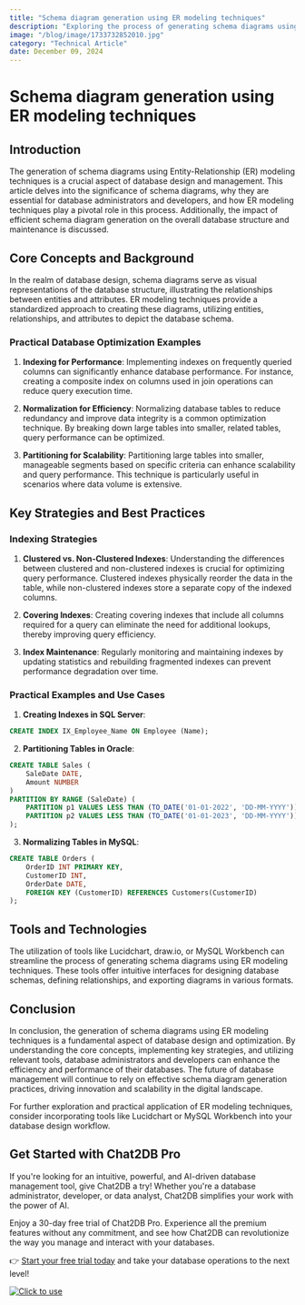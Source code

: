 ```yaml
---
title: "Schema diagram generation using ER modeling techniques"
description: "Exploring the process of generating schema diagrams using ER modeling techniques, with a focus on practical examples and best practices."
image: "/blog/image/1733732852010.jpg"
category: "Technical Article"
date: December 09, 2024
---
```


# Schema diagram generation using ER modeling techniques


<Authors date="December 09, 2024">
  <Author name="Ethan Clarke" link="https://chat2db.ai" />
</Authors>

## Introduction

The generation of schema diagrams using Entity-Relationship (ER) modeling techniques is a crucial aspect of database design and management. This article delves into the significance of schema diagrams, why they are essential for database administrators and developers, and how ER modeling techniques play a pivotal role in this process. Additionally, the impact of efficient schema diagram generation on the overall database structure and maintenance is discussed.

## Core Concepts and Background

In the realm of database design, schema diagrams serve as visual representations of the database structure, illustrating the relationships between entities and attributes. ER modeling techniques provide a standardized approach to creating these diagrams, utilizing entities, relationships, and attributes to depict the database schema.

### Practical Database Optimization Examples

1. **Indexing for Performance**: Implementing indexes on frequently queried columns can significantly enhance database performance. For instance, creating a composite index on columns used in join operations can reduce query execution time.

2. **Normalization for Efficiency**: Normalizing database tables to reduce redundancy and improve data integrity is a common optimization technique. By breaking down large tables into smaller, related tables, query performance can be optimized.

3. **Partitioning for Scalability**: Partitioning large tables into smaller, manageable segments based on specific criteria can enhance scalability and query performance. This technique is particularly useful in scenarios where data volume is extensive.

## Key Strategies and Best Practices

### Indexing Strategies

1. **Clustered vs. Non-Clustered Indexes**: Understanding the differences between clustered and non-clustered indexes is crucial for optimizing query performance. Clustered indexes physically reorder the data in the table, while non-clustered indexes store a separate copy of the indexed columns.

2. **Covering Indexes**: Creating covering indexes that include all columns required for a query can eliminate the need for additional lookups, thereby improving query efficiency.

3. **Index Maintenance**: Regularly monitoring and maintaining indexes by updating statistics and rebuilding fragmented indexes can prevent performance degradation over time.

### Practical Examples and Use Cases

1. **Creating Indexes in SQL Server**:

```sql
CREATE INDEX IX_Employee_Name ON Employee (Name);
```

2. **Partitioning Tables in Oracle**:

```sql
CREATE TABLE Sales (
    SaleDate DATE,
    Amount NUMBER
)
PARTITION BY RANGE (SaleDate) (
    PARTITION p1 VALUES LESS THAN (TO_DATE('01-01-2022', 'DD-MM-YYYY')),
    PARTITION p2 VALUES LESS THAN (TO_DATE('01-01-2023', 'DD-MM-YYYY'))
);
```

3. **Normalizing Tables in MySQL**:

```sql
CREATE TABLE Orders (
    OrderID INT PRIMARY KEY,
    CustomerID INT,
    OrderDate DATE,
    FOREIGN KEY (CustomerID) REFERENCES Customers(CustomerID)
);
```

## Tools and Technologies

The utilization of tools like Lucidchart, draw.io, or MySQL Workbench can streamline the process of generating schema diagrams using ER modeling techniques. These tools offer intuitive interfaces for designing database schemas, defining relationships, and exporting diagrams in various formats.

## Conclusion

In conclusion, the generation of schema diagrams using ER modeling techniques is a fundamental aspect of database design and optimization. By understanding the core concepts, implementing key strategies, and utilizing relevant tools, database administrators and developers can enhance the efficiency and performance of their databases. The future of database management will continue to rely on effective schema diagram generation practices, driving innovation and scalability in the digital landscape.

For further exploration and practical application of ER modeling techniques, consider incorporating tools like Lucidchart or MySQL Workbench into your database design workflow.

## Get Started with Chat2DB Pro

If you're looking for an intuitive, powerful, and AI-driven database management tool, give Chat2DB a try! Whether you're a database administrator, developer, or data analyst, Chat2DB simplifies your work with the power of AI.

Enjoy a 30-day free trial of Chat2DB Pro. Experience all the premium features without any commitment, and see how Chat2DB can revolutionize the way you manage and interact with your databases.

👉 [Start your free trial today](https://chat2db.ai/pricing) and take your database operations to the next level!


[![Click to use](/image/blog/bg/chat2db.jpg)](https://chat2db.ai/)
